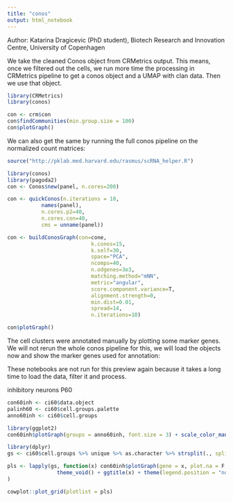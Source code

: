 ```yaml
---
title: "conos"
output: html_notebook
---
```


Author: Katarina Dragicevic (PhD student), Biotech Research and Innovation Centre, University of Copenhagen

We take the cleaned Conos object from CRMetrics output. This means, once we filtered out the cells, we run more time the processing in CRMetrics pipeline to get a conos object and a UMAP with clan data. Then we use that object.

```r
library(CRMetrics)
library(conos)

con <- crm$con
con$findCommunities(min.group.size = 100)
con$plotGraph()
```


We can also get the same by running the full conos pipeline on the normalized count matrices:

```r
source("http://pklab.med.harvard.edu/rasmus/scRNA_helper.R")

library(conos)
library(pagoda2)
con <- Conos$new(panel, n.cores=200)

con <- quickConos(n.iterations = 10,
           names(panel),
           n.cores.p2=40,
           n.cores.con=40, 
           cms = unname(panel))

con <- buildConosGraph(con=cone,
                           k.conos=15, 
                           k.self=30, 
                           space="PCA", 
                           ncomps=40, 
                           n.odgenes=3e3, 
                           matching.method="mNN", 
                           metric="angular", 
                           score.component.variance=T,
                           alignment.strength=0,
                           min.dist=0.01, 
                           spread=14,
                           n.iterations=10)

con$plotGraph()
```


The cell clusters were annotated manually by plotting some marker genes.
We will not rerun the whole conos pipeline for this, we will load the objects now and show the marker genes used for annotation:

These notebooks are not run for this preview again because it takes a long time to load the data, filter it and process.


inhibitory neurons P60

```r
con60inh <- ci60$data.object
palinh60 <- ci60$cell.groups.palette
anno60inh <- ci60$cell.groups
```


```r
library(ggplot2)
con60inh$plotGraph(groups = anno60inh, font.size = 3) + scale_color_manual(values = palinh60) + theme_void() + theme(legend.position = "none")
```
```r
library(dplyr)
gs <- ci60$cell.groups %>% unique %>% as.character %>% strsplit(., split = "_") %>% unlist %>% unique

pls <- lapply(gs, function(x) con60inh$plotGraph(gene = x, plot.na = F, size = 0.5) + 
                theme_void() + ggtitle(x) + theme(legend.position = "none")
)
```

```r
cowplot::plot_grid(plotlist = pls)
```

```r

```

